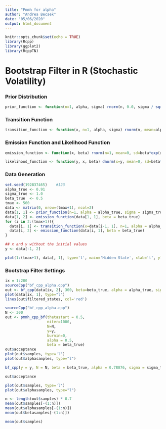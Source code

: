 ```yaml
---
title: "Pmmh for alpha"
author: "Andrea Becsek"
date: "05/06/2020"
output: html_document
---
```


```r
knitr::opts_chunk$set(echo = TRUE)
library(Rcpp)
library(ggplot2)
library(RcppTN)
```

# Bootstrap Filter in R (Stochastic Volatility)

### Prior Distribution
```r
prior_function <- function(n=1, alpha, sigma) rnorm(n, 0.0, sigma / sqrt((1 - alpha^2)))
```

### Transition Function
```r
transition_function <- function(x, n=1, alpha, sigma) rnorm(n, mean=alpha*x, sd=sigma)
```

### Emission Function and Likelihood Function
```r
emission_function <- function(x, beta) rnorm(n=1, mean=0, sd=beta*exp(x/2))

likelihood_function <- function(y, x, beta) dnorm(x=y, mean=0, sd=beta*exp(x/2))
```

### Data Generation
```r
set.seed(192837465)    #123
alpha_true <- 0.91
sigma_true <- 1.0
beta_true  <- 0.5
tmax <- 500
data <- matrix(0, nrow=(tmax+1), ncol=2)
data[1, 1] <- prior_function(n=1, alpha = alpha_true, sigma = sigma_true)
data[1, 2] <- emission_function(data[1, 1], beta = beta_true)
for (i in 2:(tmax+1)){
  data[i, 1] <- transition_function(x=data[i-1, 1], n=1, alpha = alpha_true, sigma = sigma_true)
  data[i, 2] <- emission_function(data[i, 1], beta = beta_true)
}

## x and y without the initial values
y <- data[-1, 2]

plot(1:(tmax+1), data[, 1], type='l', main='Hidden State', xlab='t', ylab='x')
```

### Bootstrap Filter Settings

```r
ix = 1:200
sourceCpp("bf_cpp_alpha.cpp")
out <- bf_cpp(data[ix, 2], 300, beta=beta_true, alpha = alpha_true, sigma=sigma_true)
plot(data[ix, 1], type="l")
lines(out$filtered_states, col='red')
```

```r
sourceCpp("bf_cpp_alpha.cpp")
N <- 300
out <- pmmh_cpp_bf(thetastart = 0.5, 
                   niter=1000, 
                   N=N, 
                   y=y,
                   burnin=0,
                   alpha = 0.5,
                   beta = beta_true)
out$acceptance
plot(out$samples, type='l')
plot(out$alphasamples, type="l")
```

```r
bf_cpp(y = y, N = N, beta = beta_true, alpha = 0.78876, sigma = sigma_true)
```

```r
out$acceptance
```

```r
plot(out$samples, type='l')
plot(out$alphasamples, type="l")
```

```r
n <- length(out$samples) * 0.7
mean(out$samples[-(1:n)])
mean(out$alphasamples[-(1:n)])
mean(out$betasamples[-(1:n)])
```

```r
mean(out$samples)
```


